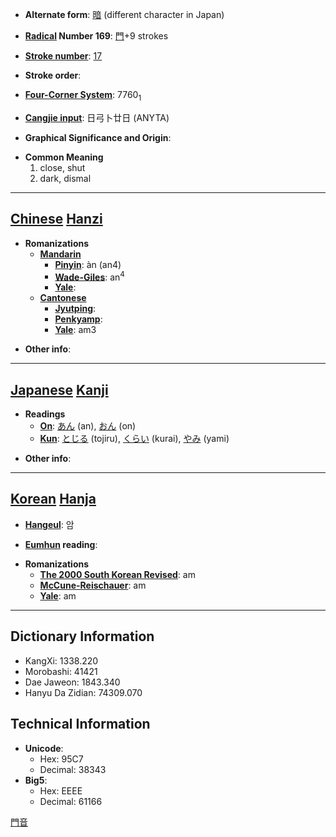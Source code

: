* '''Alternate form''': [[暗]] (different character in Japan)

* '''[[Wiktionary:Chinese radical index| Radical]] Number 169''': [[Wiktionary:Chinese radical index 門|門]]+9 strokes

* '''[[Wiktionary:Chinese total strokes index|Stroke number]]''': [[Wiktionary:Chinese total strokes index 17|17]]

* '''Stroke order''': 

* '''[[Wiktionary:Chinese four corner index|Four-Corner System]]''': 7760<sub>1</sub>

* '''[[Wiktionary:Chinese Cangjie index|Cangjie input]]''': 日弓卜廿日 (ANYTA)

* '''Graphical Significance and Origin''': 

* '''Common Meaning'''
*# close, shut
*# dark, dismal


----

== [[Chinese]] [[Hanzi]] ==

* '''Romanizations'''
** '''[[Mandarin]]'''
*** '''[[Pinyin]]''': àn (an4)
*** '''[[Wade-Giles]]''': an<sup>4</sup>
*** '''[[Yale]]''': 
** '''[[Cantonese]]'''
*** '''[[Jyutping]]''':
*** '''[[Penkyamp]]''': 
*** '''[[Yale]]''': am3

* '''Other info''': 

----

== [[Japanese]] [[Kanji]] ==

* '''Readings'''
** '''[[On]]''': [[あん]] (an), [[おん]] (on)
** '''[[Kun]]''': [[とじる]] (tojiru), [[くらい]] (kurai), [[やみ]] (yami)

* '''Other info''':  

----

== [[Korean]] [[Hanja]] ==

* '''[[Hangeul]]''': 암

* '''[[Eumhun]] reading''': 

* '''Romanizations'''
** '''[[The 2000 South Korean Revised Romanization|The 2000 South Korean Revised]]''': am
** '''[[McCune-Reischauer]]''': am
** '''[[Yale]]''': am

----

== Dictionary Information ==

* KangXi: 1338.220
* Morobashi: 41421
* Dae Jaweon: 1843.340
* Hanyu Da Zidian: 74309.070

== Technical Information ==

* '''Unicode''':
** Hex: 95C7
** Decimal: 38343
* '''Big5''':
** Hex: EEEE
** Decimal: 61166

[[Category:CJKV simplified characters which already existed as traditional characters|門音]]